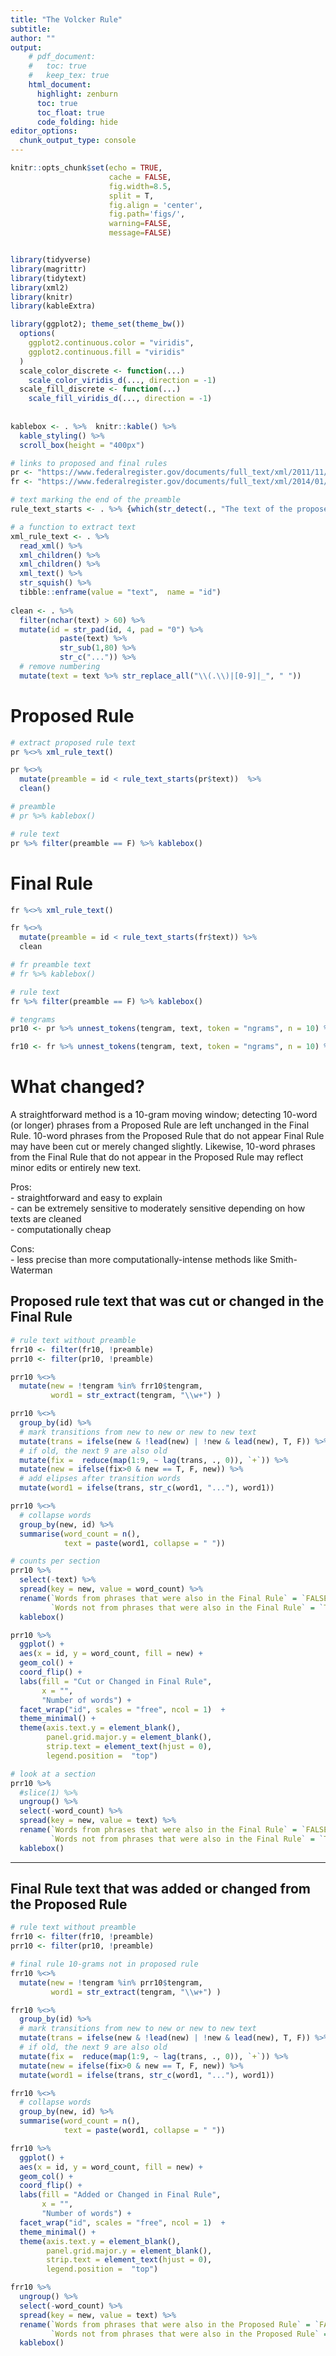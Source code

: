 ```yaml
---
title: "The Volcker Rule"
subtitle: 
author: ""
output:
    # pdf_document:
    #   toc: true
    #   keep_tex: true
    html_document:
      highlight: zenburn
      toc: true
      toc_float: true
      code_folding: hide
editor_options: 
  chunk_output_type: console
---
```



```r
knitr::opts_chunk$set(echo = TRUE, 
                      cache = FALSE, 
                      fig.width=8.5, 
                      split = T,
                      fig.align = 'center', 
                      fig.path='figs/',
                      warning=FALSE, 
                      message=FALSE)


library(tidyverse)
library(magrittr)
library(tidytext)
library(xml2)
library(knitr)
library(kableExtra)

library(ggplot2); theme_set(theme_bw())
  options(
    ggplot2.continuous.color = "viridis",
    ggplot2.continuous.fill = "viridis"
  )
  scale_color_discrete <- function(...)
    scale_color_viridis_d(..., direction = -1)
  scale_fill_discrete <- function(...)
    scale_fill_viridis_d(..., direction = -1)
  
  
kablebox <- . %>%  knitr::kable() %>% 
  kable_styling() %>% 
  scroll_box(height = "400px")
```


```r
# links to proposed and final rules
pr <- "https://www.federalregister.gov/documents/full_text/xml/2011/11/07/2011-27184.xml"
fr <- "https://www.federalregister.gov/documents/full_text/xml/2014/01/31/2013-31511.xml"

# text marking the end of the preamble
rule_text_starts <- . %>% {which(str_detect(., "The text of the proposed common rules|^Text of Common Rule"))}

# a function to extract text
xml_rule_text <- . %>% 
  read_xml() %>% 
  xml_children() %>% 
  xml_children() %>% 
  xml_text() %>% 
  str_squish() %>% 
  tibble::enframe(value = "text",  name = "id") 
  
clean <- . %>%  
  filter(nchar(text) > 60) %>% 
  mutate(id = str_pad(id, 4, pad = "0") %>% 
           paste(text) %>% 
           str_sub(1,80) %>%
           str_c("...")) %>% 
  # remove numbering 
  mutate(text = text %>% str_replace_all("\\(.\\)|[0-9]|_", " "))
```

# Proposed Rule
```r
# extract proposed rule text
pr %<>% xml_rule_text() 

pr %<>%
  mutate(preamble = id < rule_text_starts(pr$text))  %>%
  clean()

# preamble
# pr %>% kablebox()

# rule text 
pr %>% filter(preamble == F) %>% kablebox()
```

# Final Rule
```r
fr %<>% xml_rule_text() 

fr %<>%
  mutate(preamble = id < rule_text_starts(fr$text)) %>% 
  clean

# fr preamble text 
# fr %>% kablebox()

# rule text 
fr %>% filter(preamble == F) %>% kablebox()

# tengrams
pr10 <- pr %>% unnest_tokens(tengram, text, token = "ngrams", n = 10) %>% filter(!is.na(tengram))

fr10 <- fr %>% unnest_tokens(tengram, text, token = "ngrams", n = 10) %>% filter(!is.na(tengram))
```

# What changed? 

A straightforward method is a 10-gram moving window; detecting 10-word (or longer) phrases from a Proposed Rule are left unchanged in the Final Rule. 10-word phrases from the Proposed Rule that do not appear Final Rule may have been cut or merely changed slightly. Likewise, 10-word phrases from the Final Rule that do not appear in the Proposed Rule may reflect minor edits or entirely new text.

Pros:  
- straightforward and easy to explain  
- can be extremely sensitive to moderately sensitive depending on how texts are cleaned  
- computationally cheap

Cons:  
- less precise than more computationally-intense methods like Smith-Waterman

## Proposed rule text that was cut or changed in the Final Rule
```r
# rule text without preamble
frr10 <- filter(fr10, !preamble)
prr10 <- filter(pr10, !preamble)

prr10 %<>% 
  mutate(new = !tengram %in% frr10$tengram,
         word1 = str_extract(tengram, "\\w+") )

prr10 %<>% 
  group_by(id) %>%
  # mark transitions from new to new or new to new text
  mutate(trans = ifelse(new & !lead(new) | !new & lead(new), T, F)) %>% 
  # if old, the next 9 are also old 
  mutate(fix =  reduce(map(1:9, ~ lag(trans, ., 0)), `+`)) %>%
  mutate(new = ifelse(fix>0 & new == T, F, new)) %>% 
  # add elipses after transition words 
  mutate(word1 = ifelse(trans, str_c(word1, "..."), word1)) 

prr10 %<>% 
  # collapse words
  group_by(new, id) %>%
  summarise(word_count = n(),
            text = paste(word1, collapse = " ")) 

# counts per section 
prr10 %>% 
  select(-text) %>% 
  spread(key = new, value = word_count) %>% 
  rename(`Words from phrases that were also in the Final Rule` = `FALSE`, 
         `Words not from phrases that were also in the Final Rule` = `TRUE`)  %>% 
  kablebox()

prr10 %>% 
  ggplot() +
  aes(x = id, y = word_count, fill = new) + 
  geom_col() +
  coord_flip() + 
  labs(fill = "Cut or Changed in Final Rule", 
       x = "",
       "Number of words") + 
  facet_wrap("id", scales = "free", ncol = 1)  +
  theme_minimal() + 
  theme(axis.text.y = element_blank(),
        panel.grid.major.y = element_blank(),
        strip.text = element_text(hjust = 0),
        legend.position =  "top")  

# look at a section
prr10 %>% 
  #slice(1) %>% 
  ungroup() %>% 
  select(-word_count) %>% 
  spread(key = new, value = text) %>% 
  rename(`Words from phrases that were also in the Final Rule` = `FALSE`, 
         `Words not from phrases that were also in the Final Rule` = `TRUE`)  %>%
  kablebox()
```

---

## Final Rule text that was added or changed from the Proposed Rule
```r
# rule text without preamble
frr10 <- filter(fr10, !preamble)
prr10 <- filter(pr10, !preamble)

# final rule 10-grams not in proposed rule 
frr10 %<>% 
  mutate(new = !tengram %in% prr10$tengram,
         word1 = str_extract(tengram, "\\w+") )

frr10 %<>% 
  group_by(id) %>%
  # mark transitions from new to new or new to new text
  mutate(trans = ifelse(new & !lead(new) | !new & lead(new), T, F)) %>% 
  # if old, the next 9 are also old 
  mutate(fix =  reduce(map(1:9, ~ lag(trans, ., 0)), `+`)) %>%
  mutate(new = ifelse(fix>0 & new == T, F, new)) %>% 
  mutate(word1 = ifelse(trans, str_c(word1, "..."), word1)) 

frr10 %<>% 
  # collapse words
  group_by(new, id) %>%
  summarise(word_count = n(),
            text = paste(word1, collapse = " ")) 

frr10 %>% 
  ggplot() +
  aes(x = id, y = word_count, fill = new) + 
  geom_col() +
  coord_flip() + 
  labs(fill = "Added or Changed in Final Rule", 
       x = "",
       "Number of words") + 
  facet_wrap("id", scales = "free", ncol = 1)  +
  theme_minimal() + 
  theme(axis.text.y = element_blank(),
        panel.grid.major.y = element_blank(),
        strip.text = element_text(hjust = 0),
        legend.position =  "top")  

frr10 %>% 
  ungroup() %>% 
  select(-word_count) %>% 
  spread(key = new, value = text) %>% 
  rename(`Words from phrases that were also in the Proposed Rule` = `FALSE`, 
         `Words not from phrases that were also in the Proposed Rule` = `TRUE`)  %>%
  kablebox()
```

<!---

## Final rule **preamble** text that was not in the Proposed Rule preamble

```r
# preamble text
frp10 <- filter(fr10, preamble)
prp10 <- filter(pr10 %>% head(), preamble)

frp10 %<>% 
  mutate(new = tengram %in% prp10$tengram,
         word1 = str_extract(tengram, "\\w+") )

frp10 %<>% 
  # mark transitions from new to new or new to new text
  mutate(trans = ifelse(new & !lead(new) | !new & lead(new), T, F)) %>% 
  # if FALSE, the next 9 are also FALSE 
  mutate(fix =  reduce(map(1:9, ~ lag(trans, ., 0)), `+`)) %>%
  mutate(new = ifelse(fix>0 & new == T, F, new)) %>% 
  mutate(word1 = ifelse(trans, str_c(word1, "..."), word1)) %>% 
  # collapse words
  group_by(new, id) %>%
  summarise(word_count = n(),
            text = paste(word1, collapse = " "))

# counts per section 
frp10 %>% 
  select(-text) %>% 
  spread(key = new, value = word_count) %>% 
  rename(`In Final Rule` = `FALSE`, 
         `Not in Final Rule` = `TRUE`)  %>% 
  kablebox()

frp10 %>% 
  .[1:12,] %>% 
  ggplot() +
  aes(x = id, y = word_count, fill = new) + 
  geom_col() +
  coord_flip() + 
  labs(fill = "Changed in Final Rule", x = "",
       y = "Number of words",
       title = "(plot only covers the first 10% of preamble subsections)") + 
  facet_wrap("id", scales = "free", ncol = 1)  +
  theme_minimal() + 
  theme(axis.text.y = element_blank(),
        panel.grid.major.y = element_blank(),
        strip.text = element_text(hjust = 0),
        legend.position =  "top")

# look at a section
frp10 %>% 
  ungroup() %>% 
  select(-word_count) %>% 
  spread(key = new, value = text) %>% 
  rename(`Words from Proposed Rule Preamble` = `FALSE`, 
         `Words not from Proposed Rule Preamble` = `TRUE`)  %>% 
  kablebox()
```

-->